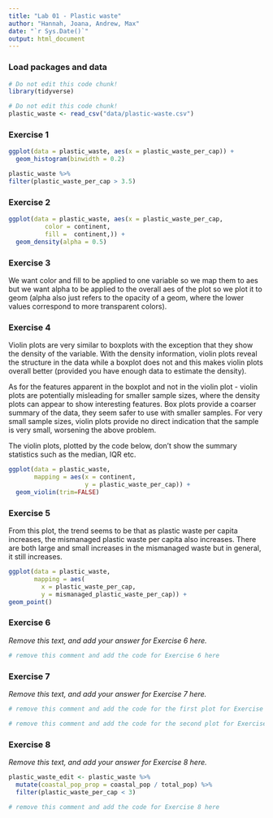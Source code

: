 ```yaml
---
title: "Lab 01 - Plastic waste"
author: "Hannah, Joana, Andrew, Max"
date: "`r Sys.Date()`"
output: html_document
---
```



### Load packages and data

```r
# Do not edit this code chunk!
library(tidyverse) 
```

```r
# Do not edit this code chunk!
plastic_waste <- read_csv("data/plastic-waste.csv")
```

### Exercise 1
```r
ggplot(data = plastic_waste, aes(x = plastic_waste_per_cap)) +
  geom_histogram(binwidth = 0.2)

plastic_waste %>%
filter(plastic_waste_per_cap > 3.5)
```
### Exercise 2

```r
ggplot(data = plastic_waste, aes(x = plastic_waste_per_cap, 
          color = continent, 
          fill =  continent,)) +
  geom_density(alpha = 0.5)
```

### Exercise 3

We want color and fill to be applied to one variable so we map them to aes but we want alpha to be applied to the overall aes of the plot so we plot it to geom (alpha also just refers to the opacity of a geom, where the lower values correspond to more transparent colors).

### Exercise 4

Violin plots are very similar to boxplots with the exception that they show the density of the variable. With the density information, violin plots reveal the structure in the data while a boxplot does not and this makes violin plots overall better (provided you have enough data to estimate the density).

As for the features apparent in the boxplot and not in the violin plot - violin plots are potentially misleading for smaller sample sizes, where the density plots can appear to show interesting features. Box plots provide a coarser summary of the data, they seem safer to use with smaller samples. For very small sample sizes, violin plots provide no direct indication that the sample is very small, worsening the above problem.

The violin plots, plotted by the code below, don't show the summary statistics such as the median, IQR etc.

```r
ggplot(data = plastic_waste, 
       mapping = aes(x = continent, 
                     y = plastic_waste_per_cap)) +
  geom_violin(trim=FALSE)
```

### Exercise 5

From this plot, the trend seems to be that as plastic waste per capita increases, the mismanaged plastic waste per capita also increases. There are both large and small increases in the mismanaged waste but in general, it still increases.

```r
ggplot(data = plastic_waste,
       mapping = aes(
         x = plastic_waste_per_cap,
         y = mismanaged_plastic_waste_per_cap)) +
geom_point()

```

### Exercise 6

*Remove this text, and add your answer for Exercise 6 here.*

```r
# remove this comment and add the code for Exercise 6 here
```

### Exercise 7

*Remove this text, and add your answer for Exercise 7 here.*

```r
# remove this comment and add the code for the first plot for Exercise 7 here
```

```r
# remove this comment and add the code for the second plot for Exercise 7 here
```

### Exercise 8

*Remove this text, and add your answer for Exercise 8 here.*

```r
plastic_waste_edit <- plastic_waste %>% 
  mutate(coastal_pop_prop = coastal_pop / total_pop) %>%
  filter(plastic_waste_per_cap < 3)

# remove this comment and add the code for Exercise 8 here
```

